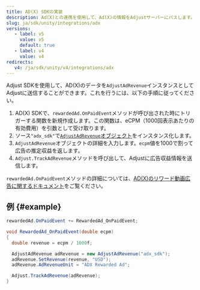 ```yaml
---
title: AD(X) SDKの実装
description: Ad(X)との連携を使用して、Ad(X)の情報をAdjustサーバーにパスします。
slug: ja/sdk/unity/integrations/adx
versions:
   - label: v5
     value: v5
     default: true
   - label: v4
     value: v4
redirects:
   v4: /ja/sdk/unity/v4/integrations/adx
---
```


Adjust SDKを使用して、AD\(X\)のデータを`AdjustAdRevenue`インスタンスとしてAdjustに送信することができます。これを行うには、以下の手順に従ってください。

1. AD\(X\) SDKで、`rewardedAd.OnPaidEvent`メソッドが呼び出された時にトリガーする関数を新規作成します。この関数は、eCPM（1000回表示あたりの有効費用）を引数として受け取ります。
2. ソース`"adx_sdk"`で[`AdjustAdRevenue`オブジェクト](/ja/sdk/unity/features/ad-revenue)をインスタンス化します。
3. `AdjustAdRevenue`オブジェクトの詳細を入力します。`ecpm`値を1000で割って広告の推定収益を返します。
4. `Adjust.TrackAdRevenue`メソッドを呼び出して、Adjustに広告収益情報を送信します。

<Callout type="seealso">

`rewardedAd.OnPaidEvent`メソッドの詳細については、[AD\(X\)のリワード動画広告に関するドキュメント](https://docs.adxcorp.kr/unity/sdk-integration/ad-formats/rewarded-ad/ad-x#id-4.-a-d-revenue-onpaidevent)をご覧ください。

</Callout>

## 例 {#example}

```cs
rewardedAd.OnPaidEvent += RewardedAd_OnPaidEvent;

void RewardedAd_OnPaidEvent(double ecpm)
{
  double revenue = ecpm / 1000f;

  AdjustAdRevenue adRevenue = new AdjustAdRevenue("adx_sdk");
  adRevenue.SetRevenue(revenue, "USD");
  adRevenue.AdRevenueUnit = "ADX Rewarded Ad";

  Adjust.TrackAdRevenue(adRevenue);
}
```
